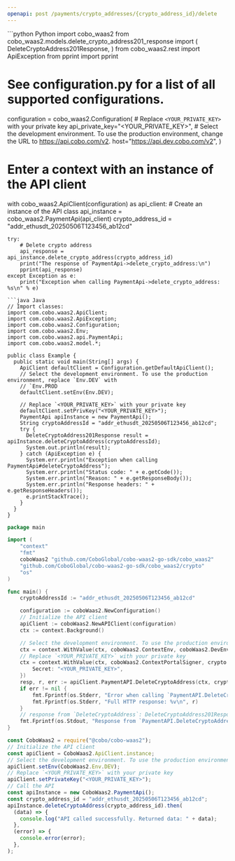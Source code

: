 ```yaml
---
openapi: post /payments/crypto_addresses/{crypto_address_id}/delete
---
```


<RequestExample>
```python Python
import cobo_waas2
from cobo_waas2.models.delete_crypto_address201_response import (
    DeleteCryptoAddress201Response,
)
from cobo_waas2.rest import ApiException
from pprint import pprint

# See configuration.py for a list of all supported configurations.
configuration = cobo_waas2.Configuration(
    # Replace `<YOUR_PRIVATE_KEY>` with your private key
    api_private_key="<YOUR_PRIVATE_KEY>",
    # Select the development environment. To use the production environment, change the URL to https://api.cobo.com/v2.
    host="https://api.dev.cobo.com/v2",
)
# Enter a context with an instance of the API client
with cobo_waas2.ApiClient(configuration) as api_client:
    # Create an instance of the API class
    api_instance = cobo_waas2.PaymentApi(api_client)
    crypto_address_id = "addr_ethusdt_20250506T123456_ab12cd"

    try:
        # Delete crypto address
        api_response = api_instance.delete_crypto_address(crypto_address_id)
        print("The response of PaymentApi->delete_crypto_address:\n")
        pprint(api_response)
    except Exception as e:
        print("Exception when calling PaymentApi->delete_crypto_address: %s\n" % e)

```
```java Java
// Import classes:
import com.cobo.waas2.ApiClient;
import com.cobo.waas2.ApiException;
import com.cobo.waas2.Configuration;
import com.cobo.waas2.Env;
import com.cobo.waas2.api.PaymentApi;
import com.cobo.waas2.model.*;

public class Example {
  public static void main(String[] args) {
    ApiClient defaultClient = Configuration.getDefaultApiClient();
    // Select the development environment. To use the production environment, replace `Env.DEV` with
    // `Env.PROD
    defaultClient.setEnv(Env.DEV);

    // Replace `<YOUR_PRIVATE_KEY>` with your private key
    defaultClient.setPrivKey("<YOUR_PRIVATE_KEY>");
    PaymentApi apiInstance = new PaymentApi();
    String cryptoAddressId = "addr_ethusdt_20250506T123456_ab12cd";
    try {
      DeleteCryptoAddress201Response result = apiInstance.deleteCryptoAddress(cryptoAddressId);
      System.out.println(result);
    } catch (ApiException e) {
      System.err.println("Exception when calling PaymentApi#deleteCryptoAddress");
      System.err.println("Status code: " + e.getCode());
      System.err.println("Reason: " + e.getResponseBody());
      System.err.println("Response headers: " + e.getResponseHeaders());
      e.printStackTrace();
    }
  }
}

```
```go Go
package main

import (
	"context"
	"fmt"
	coboWaas2 "github.com/CoboGlobal/cobo-waas2-go-sdk/cobo_waas2"
	"github.com/CoboGlobal/cobo-waas2-go-sdk/cobo_waas2/crypto"
	"os"
)

func main() {
	cryptoAddressId := "addr_ethusdt_20250506T123456_ab12cd"

	configuration := coboWaas2.NewConfiguration()
	// Initialize the API client
	apiClient := coboWaas2.NewAPIClient(configuration)
	ctx := context.Background()

	// Select the development environment. To use the production environment, replace coboWaas2.DevEnv with coboWaas2.ProdEnv
	ctx = context.WithValue(ctx, coboWaas2.ContextEnv, coboWaas2.DevEnv)
	// Replace `<YOUR_PRIVATE_KEY>` with your private key
	ctx = context.WithValue(ctx, coboWaas2.ContextPortalSigner, crypto.Ed25519Signer{
		Secret: "<YOUR_PRIVATE_KEY>",
	})
	resp, r, err := apiClient.PaymentAPI.DeleteCryptoAddress(ctx, cryptoAddressId).Execute()
	if err != nil {
		fmt.Fprintf(os.Stderr, "Error when calling `PaymentAPI.DeleteCryptoAddress``: %v\n", err)
		fmt.Fprintf(os.Stderr, "Full HTTP response: %v\n", r)
	}
	// response from `DeleteCryptoAddress`: DeleteCryptoAddress201Response
	fmt.Fprintf(os.Stdout, "Response from `PaymentAPI.DeleteCryptoAddress`: %v\n", resp)
}

```
```javascript JavaScript
const CoboWaas2 = require("@cobo/cobo-waas2");
// Initialize the API client
const apiClient = CoboWaas2.ApiClient.instance;
// Select the development environment. To use the production environment, replace `Env.DEV` with `Env.PROD`
apiClient.setEnv(CoboWaas2.Env.DEV);
// Replace `<YOUR_PRIVATE_KEY>` with your private key
apiClient.setPrivateKey("<YOUR_PRIVATE_KEY>");
// Call the API
const apiInstance = new CoboWaas2.PaymentApi();
const crypto_address_id = "addr_ethusdt_20250506T123456_ab12cd";
apiInstance.deleteCryptoAddress(crypto_address_id).then(
  (data) => {
    console.log("API called successfully. Returned data: " + data);
  },
  (error) => {
    console.error(error);
  },
);

```
</RequestExample>